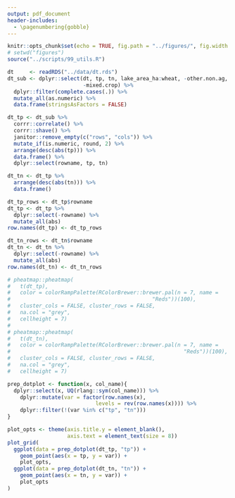 ```yaml
---
output: pdf_document
header-includes: 
  - \pagenumbering{gobble}
---
```


```r
knitr::opts_chunk$set(echo = TRUE, fig.path = "../figures/", fig.width = 6.5, fig.height = 4.5)
# setwd("figures")
source("../scripts/99_utils.R")
```

```r
dt     <- readRDS("../data/dt.rds")
dt_sub <- dplyr::select(dt, tp, tn, lake_area_ha:wheat, -other.non.ag, 
                        -mixed.crop) %>%
  dplyr::filter(complete.cases(.)) %>%
  mutate_all(as.numeric) %>%
  data.frame(stringsAsFactors = FALSE)

dt_tp <- dt_sub %>%
  corrr::correlate() %>%
  corrr::shave() %>%
  janitor::remove_empty(c("rows", "cols")) %>%
  mutate_if(is.numeric, round, 2) %>%
  arrange(desc(abs(tp))) %>%
  data.frame() %>%
  dplyr::select(rowname, tp, tn)

dt_tn <- dt_tp %>% 
  arrange(desc(abs(tn))) %>% 
  data.frame()

dt_tp_rows <- dt_tp$rowname
dt_tp <- dt_tp %>%
  dplyr::select(-rowname) %>%
  mutate_all(abs)
row.names(dt_tp) <- dt_tp_rows

dt_tn_rows <- dt_tn$rowname
dt_tn <- dt_tn %>%
  dplyr::select(-rowname) %>%
  mutate_all(abs)
row.names(dt_tn) <- dt_tn_rows

# pheatmap::pheatmap(
#   t(dt_tp),  
#   color = colorRampPalette(RColorBrewer::brewer.pal(n = 7, name =
#                                             "Reds"))(100),
#   cluster_cols = FALSE, cluster_rows = FALSE, 
#   na.col = "grey", 
#   cellheight = 7)
# 
# pheatmap::pheatmap(
#   t(dt_tn),  
#   color = colorRampPalette(RColorBrewer::brewer.pal(n = 7, name =
#                                                       "Reds"))(100),
#   cluster_cols = FALSE, cluster_rows = FALSE, 
#   na.col = "grey", 
#   cellheight = 7)

prep_dotplot <- function(x, col_name){
  dplyr::select(x, UQ(rlang::sym(col_name))) %>% 
    dplyr::mutate(var = factor(row.names(x), 
                            levels = rev(row.names(x)))) %>%
    dplyr::filter(!(var %in% c("tp", "tn")))
}

plot_opts <- theme(axis.title.y = element_blank(), 
                   axis.text = element_text(size = 8))
plot_grid(
  ggplot(data = prep_dotplot(dt_tp, "tp")) + 
    geom_point(aes(x = tp, y = var)) + 
    plot_opts, 
  ggplot(data = prep_dotplot(dt_tn, "tn")) + 
    geom_point(aes(x = tn, y = var)) +
    plot_opts
)
 
``` 